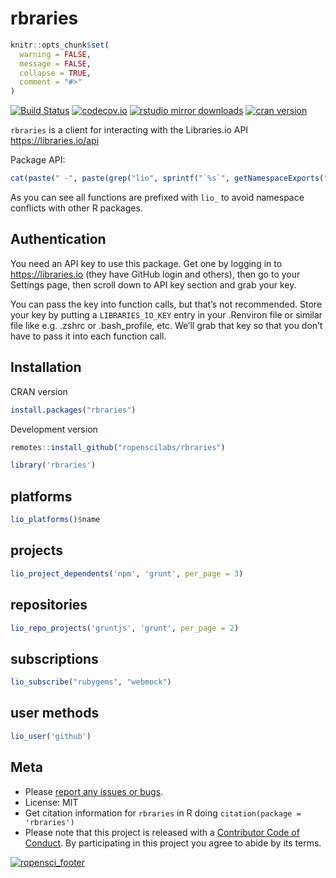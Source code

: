 rbraries
========

```r
knitr::opts_chunk$set(
  warning = FALSE,
  message = FALSE,
  collapse = TRUE,
  comment = "#>"
)
```

[![Build Status](https://travis-ci.org/ropenscilabs/rbraries.svg?branch=master)](https://travis-ci.org/ropenscilabs/rbraries)
[![codecov.io](https://codecov.io/github/ropenscilabs/rbraries/coverage.svg?branch=master)](https://codecov.io/github/ropenscilabs/rbraries?branch=master)
[![rstudio mirror downloads](http://cranlogs.r-pkg.org/badges/grand-total/rbraries?color=2ECC71)](https://github.com/metacran/cranlogs.app)
[![cran version](http://www.r-pkg.org/badges/version/rbraries)](https://cran.r-project.org/package=rbraries)


`rbraries` is a client for interacting with the Libraries.io API <https://libraries.io/api>


Package API:

```r
cat(paste(" -", paste(grep("lio", sprintf("`%s`", getNamespaceExports("rbraries")), value = TRUE), collapse = "\n - ")))
```

As you can see all functions are prefixed with `lio_` to avoid namespace conflicts with other R packages.

## Authentication

You need an API key to use this package. Get one by logging in to 
<https://libraries.io> (they have GitHub login and others), then go to your 
Settings page, then scroll down to API key section and grab your
key. 

You can pass the key into function calls, but that's not recommended.
Store your key by putting a `LIBRARIES_IO_KEY` entry in your .Renviron file or similar file like
e.g. .zshrc or .bash_profile, etc. We'll grab that key so that you 
don't have to pass it into each function call.

## Installation

CRAN version

```r
install.packages("rbraries")
```

Development version

```r
remotes::install_github("ropenscilabs/rbraries")
```

```r
library('rbraries')
```

## platforms

```r
lio_platforms()$name
```

## projects

```r
lio_project_dependents('npm', 'grunt', per_page = 3)
```

## repositories

```r
lio_repo_projects('gruntjs', 'grunt', per_page = 2)
```

## subscriptions

```r
lio_subscribe("rubygems", "webmock")
```

## user methods

```r
lio_user('github')
```

## Meta

* Please [report any issues or bugs](https://github.com/ropenscilabs/rbraries/issues).
* License: MIT
* Get citation information for `rbraries` in R doing `citation(package = 'rbraries')`
* Please note that this project is released with a [Contributor Code of Conduct](CODE_OF_CONDUCT.md).
By participating in this project you agree to abide by its terms.

[![ropensci_footer](https://ropensci.org/public_images/github_footer.png)](https://ropensci.org)
